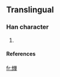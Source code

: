 ==Translingual==

===Han character===
{{Han char|rn=10|rad=儿|as=16|sn=18|four=|canj=火山廿一十 (FUTMJ)}}

# {{defn|Han}}

====References====
{{Han ref|kx=0125.291|dkj=|dj=|hdz=10275.091|uh=34AF|ud=13487|bh=|bd=}}



[[fr:㒯]]